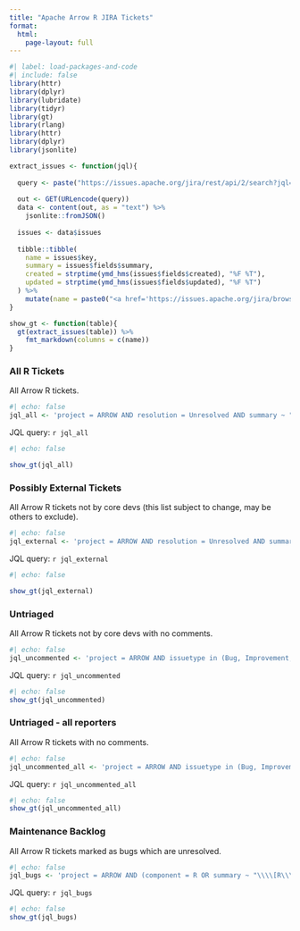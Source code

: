 ```yaml
---
title: "Apache Arrow R JIRA Tickets"
format:
  html:
    page-layout: full
---
```


```r
#| label: load-packages-and-code
#| include: false
library(httr)
library(dplyr)
library(lubridate)
library(tidyr)
library(gt)
library(rlang)
library(httr)
library(dplyr)
library(jsonlite)

extract_issues <- function(jql){
  
  query <- paste("https://issues.apache.org/jira/rest/api/2/search?jql=", jql, collapse = "")
  
  out <- GET(URLencode(query))
  data <- content(out, as = "text") %>%
    jsonlite::fromJSON()
  
  issues <- data$issues
  
  tibble::tibble(
    name = issues$key,
    summary = issues$fields$summary,
    created = strptime(ymd_hms(issues$fields$created), "%F %T"),
    updated = strptime(ymd_hms(issues$fields$updated), "%F %T")  
  ) %>%
    mutate(name = paste0("<a href='https://issues.apache.org/jira/browse/",name,"' target='_blank'>", name , "</a>"))
}

show_gt <- function(table){
  gt(extract_issues(table)) %>%
    fmt_markdown(columns = c(name))
}

```


::: {.panel-tabset}

### All R Tickets

All Arrow R tickets.

```r
#| echo: false
jql_all <- 'project = ARROW AND resolution = Unresolved AND summary ~ "\\\\[R\\\\]" ORDER BY created DESC, priority DESC, updated DESC'
```

JQL query: `r jql_all`

```r
#| echo: false

show_gt(jql_all)
```

### Possibly External Tickets

All Arrow R tickets not by core devs (this list subject to change, may be others to exclude).

```r
#| echo: false
jql_external <- 'project = ARROW AND resolution = Unresolved AND summary ~ "\\\\[R\\\\]" AND reporter not in (jonkeane, npr, dragosmg, thisisnic, willjones127, paleolimbot, assignUser, icook, jorisvandenbossche, stephhazlitt) ORDER BY created DESC, priority DESC, updated DESC'
```

JQL query: `r jql_external`

```r
#| echo: false

show_gt(jql_external)
```

### Untriaged

All Arrow R tickets not by core devs with no comments.

```r
#| echo: false
jql_uncommented <- 'project = ARROW AND issuetype in (Bug, Improvement, "New Feature") AND status = Open AND component in (R) AND reporter not in (jonkeane, npr, dragosmg, thisisnic, willjones127, paleolimbot, assignUser, icook, jorisvandenbossche, stephhazlitt) AND assignee in (EMPTY) AND issueFunction in hasComments(0) ORDER  BY created DESC'
```

JQL query: `r jql_uncommented`

```r
#| echo: false
show_gt(jql_uncommented)

```

### Untriaged - all reporters

All Arrow R tickets with no comments.

```r
#| echo: false
jql_uncommented_all <- 'project = ARROW AND issuetype in (Bug, Improvement, "New Feature") AND status = Open AND component in (R) AND assignee in (EMPTY) AND issueFunction in hasComments(0) ORDER  BY created DESC'
```

JQL query: `r jql_uncommented_all`

```r
#| echo: false
show_gt(jql_uncommented_all)
```

### Maintenance Backlog

All Arrow R tickets marked as bugs which are unresolved.

```r
#| echo: false
jql_bugs <- 'project = ARROW AND (component = R OR summary ~ "\\\\[R\\\\]") AND type = Bug AND status not in (Closed, Resolved) ORDER BY created DESC'
```

JQL query: `r jql_bugs`

```r
#| echo: false
show_gt(jql_bugs)
```

:::
